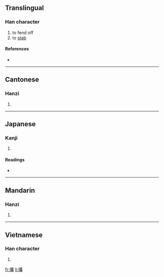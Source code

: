 ==Translingual==

===Han character===
{{Han char|rn=64|rad=手|as=22|sn=25|four=5003<sub>2</sub>|canj=手十月女 (QJBV)}}

# to fend off
# to [[stab]]

====References====
* {{Han ref|kx=0465.140|dkj=13055|dj=0814.090|hdz=31992.110|uh=652E|ud=25902|bh=F8EF|bd=63727}}

----

==Cantonese==

===Hanzi===
{{yue-hanzi|jyut=|y=nong5}}

# {{defn|Cantonese|sort=手22}}

----

==Japanese==

===Kanji===
{{ja-kanji|grade=|rs=手22}}

# {{defn|Japanese|sort=手22}}

====Readings====
* {{ja-readings|on=[[どう]] (dō), [[ぬ]] (nu)|kun=[[おす]] (osu)}}

----

==Mandarin==

===Hanzi===
{{cmn-hanzi|pin=[[nǎng]] ([[nang3]])|wg=nang<sup>3</sup>}}

# {{defn|Mandarin|sort=手22}}

----

==Vietnamese==

===Han character===
{{vi-hantu|[[nãng]], [[nện]], [[nang]]|rs=手22}}

# {{defn|Vietnamese|sort=手22}}

[[fr:攮]]
[[li:攮]]